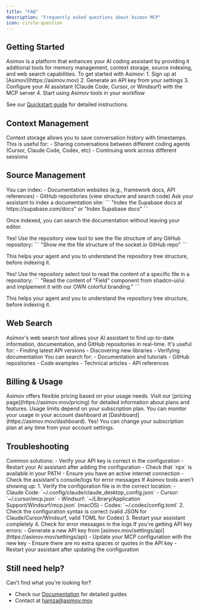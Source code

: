```yaml
---
title: "FAQ"
description: "Frequently asked questions about Asimov MCP"
icon: circle-question
---
```


## Getting Started

<AccordionGroup>
<Accordion title="What is Asimov?">
  Asimov is a platform that enhances your AI coding assistant by providing it additional tools for memory management, context storage, source indexing, and web search capabilities.
</Accordion>

<Accordion title="How do I get started with Asimov?">
  To get started with Asimov:
  1. Sign up at [Asimov](https://asimov.mov)
  2. Generate an API key from your settings
  3. Configure your AI assistant (Claude Code, Cursor, or Windsurf) with the MCP server
  4. Start using Asimov tools in your workflow

  See our [Quickstart guide](/quickstart) for detailed instructions.
</Accordion>
</AccordionGroup>


## Context Management

<AccordionGroup>
<Accordion title="How does context storage work?">
  Context storage allows you to save conversation history with timestamps. This is useful for:
  - Sharing conversations between different coding agents (Cursor, Claude Code, Codex, etc)
  - Continuing work across different sessions
</Accordion>


</AccordionGroup>

## Source Management

<AccordionGroup>
<Accordion title="What sources can I index?">
  You can index:
  - Documentation websites (e.g., framework docs, API references)
  - GitHub repositories (view structure and search code)
</Accordion>

<Accordion title="How do I index documentation?">
  Ask your assistant to index a documentation site:
  ```
  "Index the Supabase docs at https://supabase.com/docs" 
  or "Index Supabase docs"
  ```

  Once indexed, you can search the documentation without leaving your editor.
</Accordion>

<Accordion title="Can I view GitHub repository structure?">
  Yes! Use the repository view tool to see the file structure of any GitHub repository:
  ```
  "Show me the file structure of the socket.io GitHub repo"
  ```

  This helps your agent and you to understand the repository tree structure, before indexing it.
</Accordion>

<Accordion title="Can my agent read from specific repository file?">
  Yes! Use the repository select tool to read the content of a specific file in a repository:
  ```
  "Read the content of "Field" component from shadcn-ui/ui and implpement it with our OWN colorful branding."
  ```

  This helps your agent and you to understand the repository tree structure, before indexing it.
</Accordion>
</AccordionGroup>

## Web Search

<AccordionGroup>
<Accordion title="How does web search work?">
  Asimov's web search tool allows your AI assistant to find up-to-date information, documentation, and GitHub repositories in real-time. It's useful for:
  - Finding latest API versions
  - Discovering new libraries
  - Verifying documentation
</Accordion>

<Accordion title="What can I search for?">
  You can search for:
  - Documentation and tutorials
  - GitHub repositories
  - Code examples
  - Technical articles
  - API references
</Accordion>
</AccordionGroup>

## Billing & Usage

<AccordionGroup>
<Accordion title="How does Asimov pricing work?">
  Asimov offers flexible pricing based on your usage needs. Visit our [pricing page](https://asimov.mov/pricing) for detailed information about plans and features.
</Accordion>

<Accordion title="Are there usage limits?">
  Usage limits depend on your subscription plan. You can monitor your usage in your account dashboard at [Dashboard](https://asimov.mov/dashboard).
</Accordion>

<Accordion title="Can I upgrade or downgrade my plan?">
  Yes! You can change your subscription plan at any time from your account settings.
</Accordion>
</AccordionGroup>

## Troubleshooting

<AccordionGroup>
<Accordion title="MCP server is not connecting">
  Common solutions:
  - Verify your API key is correct in the configuration
  - Restart your AI assistant after adding the configuration
  - Check that `npx` is available in your PATH
  - Ensure you have an active internet connection
  - Check the assistant's console/logs for error messages
</Accordion>

<Accordion title="Tools are not appearing in my assistant">
  If Asimov tools aren't showing up:
  1. Verify the configuration file is in the correct location:
     - Claude Code: `~/.config/claude/claude_desktop_config.json`
     - Cursor: `~/.cursor/mcp.json`
     - Windsurf: `~/Library/Application Support/Windsurf/mcp.json` (macOS)
     - Codex: `~/.codex/config.toml`
  2. Check the configuration syntax is correct (valid JSON for Claude/Cursor/Windsurf, valid TOML for Codex)
  3. Restart your assistant completely
  4. Check for error messages in the logs
</Accordion>

<Accordion title="API key errors">
  If you're getting API key errors:
  - Generate a new API key from [asimov.mov/settings/api](https://asimov.mov/settings/api)
  - Update your MCP configuration with the new key
  - Ensure there are no extra spaces or quotes in the API key
  - Restart your assistant after updating the configuration
</Accordion>



</AccordionGroup>

## Still need help?

Can't find what you're looking for?

- Check our [Documentation](https://docs.asimov.mov) for detailed guides
- Contact at [hamza@asimov.mov](mailto:hamza@asimov.mov)
